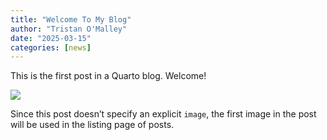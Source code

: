 ```yaml
---
title: "Welcome To My Blog"
author: "Tristan O'Malley"
date: "2025-03-15"
categories: [news]
---
```


This is the first post in a Quarto blog. Welcome!

![](thumbnail.jpg)

Since this post doesn't specify an explicit `image`, the first image in the post will be used in the listing page of posts.

